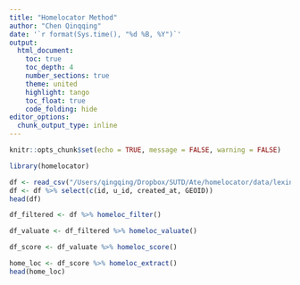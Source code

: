 ```yaml
---
title: "Homelocator Method"
author: "Chen Qinqqing"
date: '`r format(Sys.time(), "%d %B, %Y")`'
output: 
  html_document:
    toc: true 
    toc_depth: 4  
    number_sections: true  
    theme: united  
    highlight: tango  
    toc_float: true   
    code_folding: hide
editor_options: 
  chunk_output_type: inline
---
```


```r
knitr::opts_chunk$set(echo = TRUE, message = FALSE, warning = FALSE)
```

```r
library(homelocator)
```

```r
df <- read_csv("/Users/qingqing/Dropbox/SUTD/Ate/homelocator/data/lexington-with-GEOID-2012-2017.csv") 
df <- df %>% select(c(id, u_id, created_at, GEOID))
head(df)
```

```r
df_filtered <- df %>% homeloc_filter()
```

```r
df_valuate <- df_filtered %>% homeloc_valuate()
```

```r
df_score <- df_valuate %>% homeloc_score()
```

```r
home_loc <- df_score %>% homeloc_extract()
head(home_loc)
```

